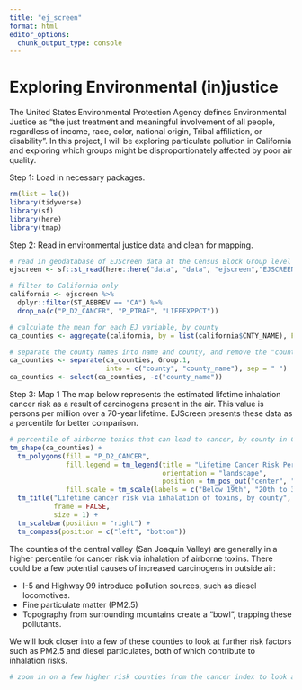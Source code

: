 ```yaml
---
title: "ej_screen"
format: html
editor_options: 
  chunk_output_type: console
---
```


# Exploring Environmental (in)justice

The United States Environmental Protection Agency defines Environmental Justice as "the just treatment and meaningful involvement of all people, regardless of income, race, color, national origin, Tribal affiliation, or disability". In this project, I will be exploring particulate pollution in California and exploring which groups might be disproportionately affected by poor air quality. 

Step 1: Load in necessary packages.
```r
rm(list = ls())
library(tidyverse)
library(sf)
library(here)
library(tmap)
```

Step 2: Read in environmental justice data and clean for mapping.
```r
# read in geodatabase of EJScreen data at the Census Block Group level
ejscreen <- sf::st_read(here::here("data", "data", "ejscreen","EJSCREEN_2023_BG_StatePct_with_AS_CNMI_GU_VI.gdb")) 

# filter to California only
california <- ejscreen %>%
  dplyr::filter(ST_ABBREV == "CA") %>% 
  drop_na(c("P_D2_CANCER", "P_PTRAF", "LIFEEXPPCT"))

# calculate the mean for each EJ variable, by county
ca_counties <- aggregate(california, by = list(california$CNTY_NAME), FUN = mean)

# separate the county names into name and county, and remove the "county" string
ca_counties <- separate(ca_counties, Group.1, 
                        into = c("county", "county_name"), sep = " ")
ca_counties <- select(ca_counties, -c("county_name"))
```

Step 3: Map 1
The map below represents the estimated lifetime inhalation cancer risk as a result of carcinogens present in the air. This value is persons per million over a 70-year lifetime. EJScreen presents these data as a percentile for better comparison.
```r
# percentile of airborne toxics that can lead to cancer, by county in California
tm_shape(ca_counties) +
  tm_polygons(fill = "P_D2_CANCER",
              fill.legend = tm_legend(title = "Lifetime Cancer Risk Percentile",
                                      orientation = "landscape",
                                      position = tm_pos_out("center", "bottom"), frame = FALSE),
              fill.scale = tm_scale(labels = c("Below 19th", "20th to 39th", "40th to 59th", "60th to 80th"))) +
  tm_title("Lifetime cancer risk via inhalation of toxins, by county", 
           frame = FALSE,
           size = 1) +
  tm_scalebar(position = "right") +
  tm_compass(position = c("left", "bottom"))

```
The counties of the central valley (San Joaquin Valley) are generally in a higher percentile for cancer risk via inhalation of airborne toxins. There could be a few potential causes of increased carcinogens in outside air:

- I-5 and Highway 99 introduce pollution sources, such as diesel locomotives.
- Fine particulate matter (PM2.5) 
- Topography from surrounding mountains create a "bowl", trapping these pollutants.

We will look closer into a few of these counties to look at further risk factors such as PM2.5 and diesel particulates, both of which contribute to inhalation risks.

```r
# zoom in on a few higher risk counties from the cancer index to look at things like PM2.5, diesel, and further demographic information

```

